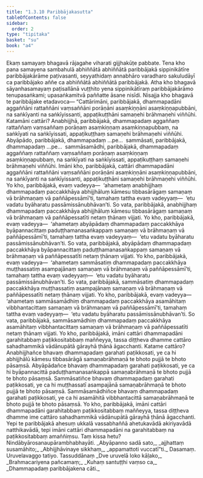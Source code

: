 ```yaml
---
title: "1.3.10 Paribbājakasutta"
tableOfContents: false
sidebar:
  order: 2
type: "tipitaka"
basket: "su"
book: "a4"
---
```



<DynamicBreadcrumb />

<Division number="30" book="a4" bookNo="15" page="338">

<Paragraph number="202" book="a4">
Ekaṃ samayaṃ bhagavā rājagahe viharati gijjhakūṭe pabbate. Tena kho pana samayena sambahulā abhiññātā abhiññātā paribbājakā sippinikātīre paribbājakārāme paṭivasanti, seyyathidaṃ annabhāro varadharo sakuludāyī ca paribbājako aññe ca abhiññātā abhiññātā paribbājakā. Atha kho bhagavā sāyanhasamayaṃ paṭisallānā vuṭṭhito yena sippinikātīraṃ paribbājakārāmo tenupasaṅkami; upasaṅkamitvā paññatte āsane nisīdi. Nisajja kho bhagavā te paribbājake etadavoca—
</Paragraph>

<Paragraph number="203" book="a4">
“Cattārimāni, paribbājakā, dhammapadāni aggaññāni rattaññāni vaṃsaññāni porāṇāni asaṃkiṇṇāni asaṃkiṇṇapubbāni, na saṅkīyanti na saṅkīyissanti, appaṭikuṭṭhāni samaṇehi brāhmaṇehi viññūhi. Katamāni cattāri? Anabhijjhā, paribbājakā, dhammapadaṃ aggaññaṃ rattaññaṃ vaṃsaññaṃ porāṇaṃ asaṃkiṇṇaṃ asaṃkiṇṇapubbaṃ, na saṅkīyati na saṅkīyissati, appaṭikuṭṭhaṃ samaṇehi brāhmaṇehi viññūhi. Abyāpādo, paribbājakā, dhammapadaṃ …pe…  sammāsati, paribbājakā, dhammapadaṃ …pe…  sammāsamādhi, paribbājakā, dhammapadaṃ aggaññaṃ rattaññaṃ vaṃsaññaṃ porāṇaṃ asaṃkiṇṇaṃ asaṃkiṇṇapubbaṃ, na saṅkīyati na saṅkīyissati, appaṭikuṭṭhaṃ samaṇehi brāhmaṇehi viññūhi. Imāni kho, paribbājakā, cattāri dhammapadāni aggaññāni rattaññāni vaṃsaññāni porāṇāni asaṃkiṇṇāni asaṃkiṇṇapubbāni, na saṅkīyanti na saṅkīyissanti, appaṭikuṭṭhāni samaṇehi brāhmaṇehi viññūhi.
</Paragraph>

<Paragraph number="204" book="a4">
Yo kho, paribbājakā, evaṃ vadeyya—  ‘ahametaṃ anabhijjhaṃ dhammapadaṃ paccakkhāya abhijjhāluṃ kāmesu tibbasārāgaṃ samaṇaṃ vā brāhmaṇaṃ vā paññāpessāmī’ti, tamahaṃ tattha evaṃ vadeyyaṃ—  ‘etu vadatu byāharatu passāmissānubhāvan’ti. So vata, paribbājakā, anabhijjhaṃ dhammapadaṃ paccakkhāya abhijjhāluṃ kāmesu tibbasārāgaṃ samaṇaṃ vā brāhmaṇaṃ vā paññāpessatīti netaṃ ṭhānaṃ vijjati.
</Paragraph>

<Paragraph number="205" book="a4">
Yo kho, paribbājakā, evaṃ vadeyya—  ‘ahametaṃ abyāpādaṃ dhammapadaṃ paccakkhāya byāpannacittaṃ paduṭṭhamanasaṅkappaṃ samaṇaṃ vā brāhmaṇaṃ vā paññāpessāmī’ti, tamahaṃ tattha evaṃ vadeyyaṃ—  ‘etu vadatu byāharatu passāmissānubhāvan’ti. So vata, paribbājakā, abyāpādaṃ dhammapadaṃ paccakkhāya byāpannacittaṃ paduṭṭhamanasaṅkappaṃ samaṇaṃ vā brāhmaṇaṃ vā paññāpessatīti netaṃ ṭhānaṃ vijjati.
</Paragraph>

<Paragraph number="206" book="a4">
Yo kho, paribbājakā, evaṃ vadeyya—  ‘ahametaṃ sammāsatiṃ dhammapadaṃ paccakkhāya muṭṭhassatiṃ asampajānaṃ samaṇaṃ vā brāhmaṇaṃ vā paññāpessāmī’ti, tamahaṃ tattha evaṃ vadeyyaṃ—  ‘etu vadatu byāharatu passāmissānubhāvan’ti. So vata, paribbājakā, sammāsatiṃ dhammapadaṃ paccakkhāya muṭṭhassatiṃ asampajānaṃ samaṇaṃ vā brāhmaṇaṃ vā paññāpessatīti netaṃ ṭhānaṃ vijjati.
</Paragraph>

<Paragraph number="207" book="a4">
Yo kho, paribbājakā, evaṃ vadeyya—  ‘ahametaṃ sammāsamādhiṃ dhammapadaṃ paccakkhāya asamāhitaṃ vibbhantacittaṃ samaṇaṃ vā brāhmaṇaṃ vā paññāpessāmī’ti, tamahaṃ tattha evaṃ vadeyyaṃ—  ‘etu vadatu byāharatu passāmissānubhāvan’ti. So vata, paribbājakā, sammāsamādhiṃ dhammapadaṃ paccakkhāya asamāhitaṃ vibbhantacittaṃ samaṇaṃ vā brāhmaṇaṃ vā paññāpessatīti netaṃ ṭhānaṃ vijjati.
</Paragraph>

<Paragraph number="208" book="a4">
Yo kho, paribbājakā, imāni cattāri dhammapadāni garahitabbaṃ paṭikkositabbaṃ maññeyya, tassa diṭṭheva dhamme cattāro sahadhammikā vādānupātā gārayhā ṭhānā āgacchanti. Katame cattāro? Anabhijjhañce bhavaṃ dhammapadaṃ garahati paṭikkosati, ye ca hi abhijjhālū kāmesu tibbasārāgā samaṇabrāhmaṇā te bhoto pujjā te bhoto pāsaṃsā. Abyāpādañce bhavaṃ dhammapadaṃ garahati paṭikkosati, ye ca hi byāpannacittā paduṭṭhamanasaṅkappā samaṇabrāhmaṇā te bhoto pujjā te bhoto pāsaṃsā. Sammāsatiñce bhavaṃ dhammapadaṃ garahati paṭikkosati, ye ca hi muṭṭhassatī asampajānā samaṇabrāhmaṇā te bhoto pujjā te bhoto pāsaṃsā. Sammāsamādhiñce bhavaṃ dhammapadaṃ garahati paṭikkosati, ye ca hi asamāhitā vibbhantacittā samaṇabrāhmaṇā te bhoto pujjā te bhoto pāsaṃsā.
</Paragraph>

<Paragraph number="209" book="a4">
Yo kho, paribbājakā, imāni cattāri dhammapadāni garahitabbaṃ paṭikkositabbaṃ maññeyya, tassa diṭṭheva dhamme ime cattāro sahadhammikā vādānupātā gārayhā ṭhānā āgacchanti. Yepi te paribbājakā ahesuṃ ukkalā vassabhaññā ahetukavādā akiriyavādā natthikavādā, tepi imāni cattāri dhammapadāni na garahitabbaṃ na paṭikkositabbaṃ amaññiṃsu. Taṃ kissa hetu? Nindābyārosanaupārambhabhayāti.
</Paragraph>

<Paragraph number="210" type="verses" book="a4">
_Abyāpanno sadā sato,_  
_ajjhattaṃ susamāhito;_  
_Abhijjhāvinaye sikkhaṃ,_  
_appamattoti vuccatī”ti._  


</Paragraph>
</Division>

<Paragraph number="211" type="center" book="a4">
Dasamaṃ.



</Paragraph>

<Paragraph number="212" type="center" book="a4">
Uruvelavaggo tatiyo.



</Paragraph>

<Paragraph number="213" type="center" book="a4">
Tassuddānaṃ


</Paragraph>

<Paragraph number="214" type="verses" book="a4">
_Dve uruvelā loko kāḷako,_  
_Brahmacariyena pañcamaṃ;_  
_Kuhaṃ santuṭṭhi vaṃso ca,_  
_Dhammapadaṃ paribbājakena cāti._
</Paragraph>